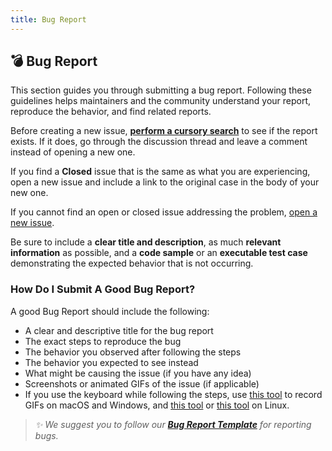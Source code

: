 ```yaml
---
title: Bug Report
---
```


## 💣 Bug Report

This section guides you through submitting a bug report. Following these guidelines helps maintainers and the community understand your report, reproduce the behavior, and find related reports.

Before creating a new issue, **[perform a cursory search](https://docs.github.com/en/issues/tracking-your-work-with-issues/about-issues)** to see if the report exists. If it does, go through the discussion thread and leave a comment instead of opening a new one.

If you find a **Closed** issue that is the same as what you are experiencing, open a new issue and include a link to the original case in the body of your new one.

If you cannot find an open or closed issue addressing the problem, [open a new issue](https://docs.github.com/en/issues/tracking-your-work-with-issues/creating-an-issue).

Be sure to include a **clear title and description**, as much **relevant information** as possible, and a **code sample** or an **executable test case** demonstrating the expected behavior that is not occurring.

### How Do I Submit A Good Bug Report?

A good Bug Report should include the following:

- A clear and descriptive title for the bug report
- The exact steps to reproduce the bug
- The behavior you observed after following the steps
- The behavior you expected to see instead
- What might be causing the issue (if you have any idea)
- Screenshots or animated GIFs of the issue (if applicable)
- If you use the keyboard while following the steps, use [this tool](https://www.cockos.com/licecap/) to record GIFs on macOS and Windows, and [this tool](https://github.com/colinkeenan/silentcast) or [this tool](https://gitlab.gnome.org/Archive/byzanz) on Linux.

>*✨ We suggest you to follow our **[Bug Report Template](/docs/templates/bugreporttemplate)** for reporting bugs.*